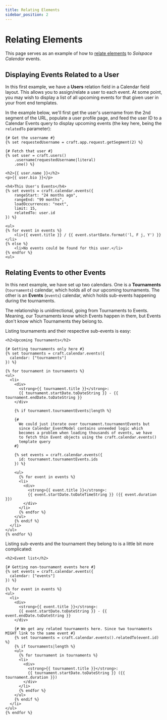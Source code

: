```yaml
---
title: Relating Elements
sidebar_position: 2
---
```


# Relating Elements

This page serves as an example of how to [relate elements](https://craftcms.com/docs/4.x/relations.html) to _Solspace Calendar_ events.

## Displaying Events Related to a User

In this first example, we have a **Users** relation field in a Calendar field layout. This allows you to assign/relate a user to each event. At some point, you may wish to display a list of all upcoming events for that given user in your front end templates.

In the example below, we'll first get the user's username from the 2nd segment of the URL, populate a user profile page, and feed the user ID to a Calendar Events query to display upcoming events (the key here, being the `relatedTo` parameter):

```twig showLineNumbers
{# Get the username #}
{% set requestedUsername = craft.app.request.getSegment(2) %}

{# Fetch that user #}
{% set user = craft.users()
    .username(requestedUsername|literal)
    .one() %}

<h2>{{ user.name }}</h2>
<p>{{ user.bio }}</p>

<h4>This User's Events</h4>
{% set events = craft.calendar.events({
    rangeStart: "24 months ago",
    rangeEnd: "99 months",
    loadOccurrences: "next",
    limit: 15,
    relatedTo: user.id
}) %}

<ul>
{% for event in events %}
    <li>{{ event.title }} / {{ event.startDate.format('l, F j, Y') }}</li>
{% else %}
    <li>No events could be found for this user.</li>
{% endfor %}
<ul>
```

## Relating Events to other Events

In this next example, we have set up two calendars. One is a **Tournaments** (`tournaments`) calendar, which holds all of our upcoming tournaments. The other is an **Events** (`events`) calendar, which holds sub-events happening during the tournaments.

The relationship is unidirectional, going from Tournaments to Events. Meaning, our Tournaments know which Events happen in them, but Events don't know which Tournaments they belong to.

Listing tournaments and their respective sub-events is easy:

```twig showLineNumbers
<h2>Upcoming Tournaments</h2>

{# Getting tournaments only here #}
{% set tournaments = craft.calendar.events({
  calendar: ["tournaments"]
}) %}

{% for tournament in tournaments %}
<ul>
  <li>
    <div>
      <strong>{{ tournament.title }}</strong>:
      {{ tournament.startDate.toDateString }} - {{ tournament.endDate.toDateString }}
    </div>

    {% if tournament.tournamentEvents|length %}

    {#
      We could just iterate over tournament.tournamentEvents but
      since Calendar_EventModel contains unneeded logic which
      becomes a problem when loading thousands of events, we have
      to fetch thin Event objects using the craft.calendar.events()
      template query
    #}

    {% set events = craft.calendar.events({
      id: tournament.tournamentEvents.ids
    }) %}

    <ul>
      {% for event in events %}
      <li>
        <div>
          <strong>{{ event.title }}</strong>:
          {{ event.startDate.toDateTimeString }} ({{ event.duration }})
        </div>
      </li>
      {% endfor %}
    </ul>
    {% endif %}
  </li>
</ul>
{% endfor %}
```

Listing sub-events and the tournament they belong to is a little bit more complicated:

```twig showLineNumbers
<h2>Event list</h2>

{# Getting non-tournament events here #}
{% set events = craft.calendar.events({
  calendar: ["events"]
}) %}

{% for event in events %}
<ul>
  <li>
    <div>
      <strong>{{ event.title }}</strong>:
      {{ event.startDate.toDateString }} - {{ event.endDate.toDateString }}
    </div>

    {# We get any related tournaments here. Since two tournaments MIGHT link to the same event #}
    {% set tournaments = craft.calendar.events().relatedTo(event.id) %}
    {% if tournaments|length %}
    <ul>
      {% for tournament in tournaments %}
      <li>
        <div>
          <strong>{{ tournament.title }}</strong>:
          {{ tournament.startDate.toDateString }} ({{ tournament.duration }})
        </div>
      </li>
      {% endfor %}
    </ul>
    {% endif %}
  </li>
</ul>
{% endfor %}
```
